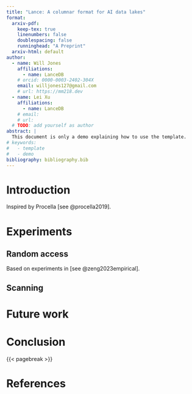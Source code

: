 ```yaml
---
title: "Lance: A columnar format for AI data lakes"
format:
  arxiv-pdf:
    keep-tex: true  
    linenumbers: false
    doublespacing: false
    runninghead: "A Preprint"
  arxiv-html: default
author:
  - name: Will Jones
    affiliations:
      - name: LanceDB
    # orcid: 0000-0003-2402-304X
    email: willjones127@gmail.com
    # url: https://mm218.dev
  - name: Lei Xu
    affiliations:
      - name: LanceDB
    # email: 
    # url:
  # TODO: add yourself as author
abstract: |
  This document is only a demo explaining how to use the template.
# keywords: 
#   - template
#   - demo
bibliography: bibliography.bib  
---
```


# Introduction

<!-- TODO: add introduction -->

Inspired by Procella [see @procella2019].

# Experiments

## Random access

Based on experiments in [see @zeng2023empirical].

## Scanning


# Future work


# Conclusion


{{< pagebreak >}}

# References {.unnumbered}

::: {#refs}
:::
